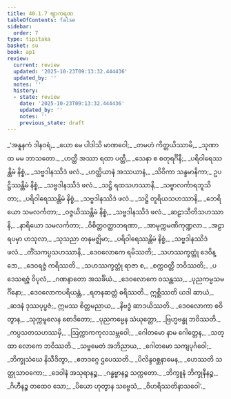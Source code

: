 ```yaml
---
title: 40.1.7 ဗျာကရဏ
tableOfContents: false
sidebar:
  order: 7
type: tipitaka
basket: su
book: ap1
review:
  current: review
  updated: '2025-10-23T09:13:32.444436'
  updated_by: ''
  notes: ''
  history:
  - state: review
    date: '2025-10-23T09:13:32.444436'
    updated_by: ''
    notes: ''
    previous_state: draft
---
```



<ReviewStatus review={frontmatter.review} showDetails={true} />

<HypothesisAnnotation frontmatter={frontmatter} />

<DynamicBreadcrumb />

<Division number="70" book="ap1" e="ch" v="20" p="356">

<Paragraph number="4367" type="verses" book="ap1">
_‘အနူနကံ ဒါနဝရံ,_  
_ယော မေ ပါဒါသိ မာဏဝေါ;_  
_တမဟံ ကိတ္တယိဿာမိ,_  
_သုဏာထ မမ ဘာသတော._  

</Paragraph>

</Division>
<Division number="71" book="ap1" e="ch" v="20" p="357">

<Paragraph number="4368" type="verses" book="ap1">
_ဟတ္ထီ အဿာ ရထာ ပတ္တီ,_  
_သေနာ စ စတုရင်္ဂိနီ;_  
_ပရိဝါရေဿန္တိမံ နိစ္စံ,_  
_သဗ္ဗဒါနဿိဒံ ဖလံ._  

</Paragraph>

</Division>
<Division number="72" book="ap1" e="ch" v="20" p="357">

<Paragraph number="4369" type="verses" book="ap1">
_ဟတ္ထိယာနံ အဿယာနံ,_  
_သိဝိကာ သန္ဒမာနိကာ;_  
ဥပဋ္ဌိဿန္တိမံ နိစ္စံ,_  
_သဗ္ဗဒါနဿိဒံ ဖလံ._  

</Paragraph>

</Division>
<Division number="73" book="ap1" e="ch" v="20" p="357">

<Paragraph number="4370" type="verses" book="ap1">
_သဋ္ဌိ ရထသဟဿာနိ,_  
_သဗ္ဗာလင်္ကာရဘူသိတာ;_  
_ပရိဝါရေဿန္တိမံ နိစ္စံ,_  
_သဗ္ဗဒါနဿိဒံ ဖလံ._  

</Paragraph>

</Division>
<Division number="74" book="ap1" e="ch" v="20" p="357">

<Paragraph number="4371" type="verses" book="ap1">
_သဋ္ဌိ တူရိယသဟဿာနိ,_  
_ဘေရိယော သမလင်္ကတာ;_  
_ဝဇ္ဇယိဿန္တိမံ နိစ္စံ,_  
_သဗ္ဗဒါနဿိဒံ ဖလံ._  

</Paragraph>

</Division>
<Division number="75" book="ap1" e="ch" v="20" p="357">

<Paragraph number="4372" type="verses" book="ap1">
_ဆဠာသီတိသဟဿာနိ,_  
_နာရိယော သမလင်္ကတာ;_  
_ဝိစိတ္တဝတ္ထာဘရဏာ,_  
_အာမုက္ကမဏိကုဏ္ဍလာ._  

</Paragraph>

</Division>
<Division number="76" book="ap1" e="ch" v="20" p="357">

<Paragraph number="4373" type="verses" book="ap1">
_အဠာရပမှာ ဟသုလာ,_  
_သုသညာ တနုမဇ္ဈိမာ;_  
_ပရိဝါရေဿန္တိမံ နိစ္စံ,_  
_သဗ္ဗဒါနဿိဒံ ဖလံ._  

</Paragraph>

</Division>
<Division number="77" book="ap1" e="ch" v="20" p="357">

<Paragraph number="4374" type="verses" book="ap1">
_တိံသကပ္ပသဟဿာနိ,_  
_ဒေဝလောကေ ရမိဿတိ;_  
_သဟဿက္ခတ္တုံ ဒေဝိန္ဒော,_  
_ဒေဝရဇ္ဇံ ကရိဿတိ._  

</Paragraph>

</Division>
<Division number="78" book="ap1" e="ch" v="20" p="357">

<Paragraph number="4375" type="verses" book="ap1">
_သဟဿက္ခတ္တုံ ရာဇာ စ,_  
_စက္ကဝတ္တီ ဘဝိဿတိ;_  
_ပဒေသရဇ္ဇံ ဝိပုလံ,_  
_ဂဏနာတော အသင်္ခိယံ._  

</Paragraph>

</Division>
<Division number="79" book="ap1" e="ch" v="20" p="357">

<Paragraph number="4376" type="verses" book="ap1">
_ဒေဝလောကေ ဝသန္တဿ,_  
_ပုညကမ္မသမင်္ဂိနော;_  
_ဒေဝလောကပရိယန္တံ,_  
_ရတနဆတ္တံ ဓရိဿတိ._  

</Paragraph>

</Division>
<Division number="80" book="ap1" e="ch" v="20" p="357">

<Paragraph number="4377" book="ap1">
ဣစ္ဆိဿတိ ယဒါ ဆာယံ,_  
_ဆဒနံ ဒုဿပုပ္ဖဇံ;_  
ဣမဿ စိတ္တမညာယ,_  
_နိဗဒ္ဓံ ဆာဒယိဿတိ._  

</Paragraph>

</Division>
<Division number="81" book="ap1" e="ch" v="20" p="357">

<Paragraph number="4378" type="verses" book="ap1">
_ဒေဝလောကာ စဝိတွာန,_  
_သုက္ကမူလေန စောဒိတော;_  
_ပုညကမ္မေန သံယုတ္တော,_  
_ဗြဟ္မဗန္ဓု ဘဝိဿတိ._  

</Paragraph>

</Division>
<Division number="82" book="ap1" e="ch" v="20" p="357">

<Paragraph number="4379" type="verses" book="ap1">
_ကပ္ပသတသဟဿမှိ,_  
_ဩက္ကာကကုလသမ္ဘဝေါ;_  
_ဂေါတမော နာမ ဂေါတ္တေန,_  
_သတ္ထာ လောကေ ဘဝိဿတိ._  

</Paragraph>

</Division>
<Division number="83" book="ap1" e="ch" v="20" p="357">

<Paragraph number="4380" type="verses" book="ap1">
_သဗ္ဗမေတံ အဘိညာယ,_  
_ဂေါတမော သကျပုင်္ဂဝေါ;_  
_ဘိက္ခုသံဃေ နိသီဒိတွာ,_  
_ဧတဒဂ္ဂေ ဌပေဿတိ._  

</Paragraph>

</Division>
<Division number="84" book="ap1" e="ch" v="20" p="358">

<Paragraph number="4381" type="verses" book="ap1">
_ပိလိန္ဒဝစ္ဆနာမေန,_  
_ဟေဿတိ သတ္ထုသာဝကော;_  
_ဒေဝါနံ အသုရာနဉ္စ,_  
_ဂန္ဓဗ္ဗာနဉ္စ သက္ကတော._  

</Paragraph>

</Division>
<Division number="85" book="ap1" e="ch" v="20" p="358">

<Paragraph number="4382" type="verses" book="ap1">
_ဘိက္ခူနံ ဘိက္ခုနီနဉ္စ,_  
_ဂိဟီနဉ္စ တထေဝ သော;_  
_ပိယော ဟုတွာန သဗ္ဗေသံ,_  
_ဝိဟရိဿတိနာသဝေါ’._
</Paragraph>
</Division>
